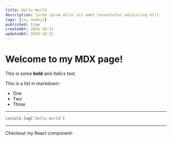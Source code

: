 ```yaml
---
title: Hello World
description: lorem ipsum dolor sit amet consectetur adipiscing elit.
tags: [js, nodejs]
published: true
createdAt: 2024-10-31
updatedAt: 2024-10-31
---
```


# Welcome to my MDX page!

This is some **bold** and _italics_ text.

This is a list in markdown:

- One
- Two
- Three

---

```ts
console.log('hello world')
```

---

Checkout my React component:
